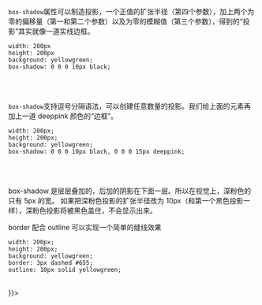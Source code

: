 `box-shadow`属性可以制造投影，一个正值的扩张半径（第四个参数），加上两个为零的偏移量（第一和第二个参数）以及为零的模糊值（第三个参数），得到的“投影”其实就像一道实线边框。

```
width: 200px
height: 200px
background: yellowgreen;
box-shadow: 0 0 0 10px black;
```

<br />
<div
  style={{
    width: "200px",
    height: "200px",
    background: "yellowgreen",
    boxShadow: "0 0 0 10px black",
  }}
></div>
<br />

`box-shadow`支持逗号分隔语法，可以创建任意数量的投影。我们给上面的元素再加上一道
deeppink 颜色的“边框”。

```
width: 200px;
height: 200px;
background: yellowgreen;
box-shadow: 0 0 0 10px black, 0 0 0 15px deeppink;
```

<br />
<div
  style={{
    width: "200px",
    height: "200px",
    background: "yellowgreen",
    boxShadow: "0 0 0 10px black, 0 0 0 15px deeppink",
  }}
></div>
<br />

box-shadow 是层层叠加的，后加的阴影在下面一层。所以在视觉上，深粉色的只有 5px 的宽。
如果把深粉色投影的扩张半径改为 10px（和第一个黑色投影一样），深粉色投影将被黑色盖住，不会显示出来。

border 配合 outline 可以实现一个简单的缝线效果

```
width: 200px;
height: 200px;
background: yellowgreen;
border: 3px dashed #655;
outline: 10px solid yellowgreen;
```

<br/>
<div style={{
    width:'200px',
height:'200px',
background:'yellowgreen',
border:'3px dashed #655',
outline:'10px solid yellowgreen',

}}></div>

<br />
